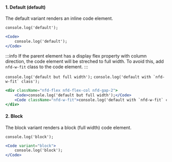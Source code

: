 
#### 1. Default (default)
The default variant renders an inline code element.

<NewfoldRoot>
    <Code>console.log('default');</Code>
</NewfoldRoot>

```jsx
<Code>
    console.log('default');
</Code>
```

:::info
If the parent element has a display flex property with column direction,
the code element will be streched to full width. To avoid this,
add `nfd-w-fit` class to the code element.
:::

<NewfoldRoot>
    <div className="nfd-flex nfd-flex-col nfd-gap-2">
        <Code>console.log('default but full width');</Code>
        <Code className="nfd-w-fit">console.log('default with `nfd-w-fit` class');</Code>
    </div>
</NewfoldRoot>

```jsx
<div className="nfd-flex nfd-flex-col nfd-gap-2">
    <Code>console.log('default but full width');</Code>
    <Code className="nfd-w-fit">console.log('default with `nfd-w-fit` class');</Code>
</div>
```

#### 2. Block
The block variant renders a block (full width) code element.

<NewfoldRoot>
    <Code variant="block">console.log('block');</Code>
</NewfoldRoot>

```jsx
<Code variant="block">
    console.log('block');
</Code>
```
